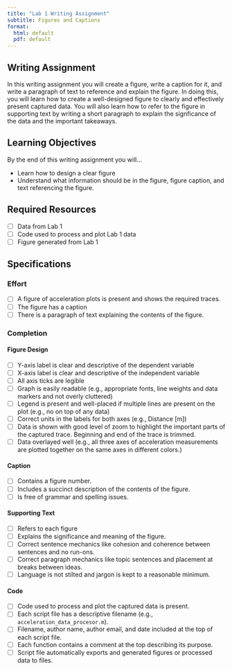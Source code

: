```yaml
---
title: "Lab 1 Writing Assignment"
subtitle: Figures and Captions
format:
  html: default
  pdf: default
---
```


## Writing Assignment
In this writing assignment you will create a figure, write a caption for it, and write a paragraph of text to reference and explain the figure.
In doing this, you will learn how to create a well-designed figure to clearly and effectively present captured data.
You will also learn how to refer to the figure in supporting text by writing a short paragraph to explain the signficance of the data and the important takeaways.

## Learning Objectives

By the end of this writing assignment you will...

- Learn how to design a clear figure
- Understand what information should be in the figure, figure caption, and text referencing the figure.

## Required Resources

- [ ] Data from Lab 1
- [ ] Code used to process and plot Lab 1 data
- [ ] Figure generated from Lab 1 

## Specifications

### Effort

- [ ] A figure of acceleration plots is present and shows the required traces.
- [ ] The figure has a caption
- [ ] There is a paragraph of text explaining the contents of the figure.

### Completion

#### Figure Design

- [ ] Y-axis label is clear and descriptive of the dependent variable
- [ ] X-axis label is clear and descriptive of the independent variable
- [ ] All axis ticks are legible
- [ ] Graph is easily readable (e.g., appropriate fonts, line weights and data markers and not overly cluttered)
- [ ] Legend is present and well-placed if multiple lines are present on the plot (e.g., no on top of any data)
- [ ] Correct units in the labels for both axes (e.g., Distance [m])
- [ ] Data is shown with good level of zoom to highlight the important parts of the captured trace. Beginning and end of the trace is trimmed.
- [ ] Data overlayed well (e.g., all three axes of acceleration measurements are plotted together on the same axes in different colors.)

#### Caption

- [ ] Contains a figure number.
- [ ] Includes a succinct description of the contents of the figure.
- [ ] Is free of grammar and spelling issues.

#### Supporting Text

- [ ] Refers to each figure
- [ ] Explains the significance and meaning of the figure.
- [ ] Correct sentence mechanics like cohesion and coherence between sentences and no run-ons.
- [ ] Correct paragraph mechanics like topic sentences and placement at breaks between ideas.
- [ ] Language is not stilted and jargon is kept to a reasonable minimum.

#### Code

- [ ] Code used to process and plot the captured data is present.
- [ ] Each script file has a descriptive filename (e.g., `acceleration_data_procesor.m`).
- [ ] Filename, author name, author email, and date included at the top of each script file.
- [ ] Each function contains a comment at the top describing its purpose.
- [ ] Script file automatically exports and generated figures or processed data to files.